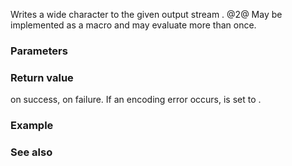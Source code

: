 {{cpp/title|fputwc}}
{{cpp/io/c/navbar}}
{{dcl begin}}
{{dcl header|cwchar}}
{{dcl|num=1|
std::wint_t fputwc( wchar_t ch, std::FILE* stream );
}}
{{dcl|num=2|
std::wint_t putwc( wchar_t ch, std::FILE* stream );
}}
{{dcl end}}

Writes a wide character {{c|ch}} to the given output stream {{c|stream}}.
@2@ May be implemented as a macro and may evaluate {{c|stream}} more than once.

===Parameters===
{{par begin}}
{{par|ch|wide character to be written}}
{{par|stream|the output stream}}
{{par end}}

===Return value===
{{c|ch}} on success, {{lc|WEOF}} on failure. If an encoding error occurs, {{lc|errno}} is set to {{lc|EILSEQ}}.

===Example===
{{example
|code=
#include &lt;cerrno&gt;
#include &lt;clocale&gt;
#include &lt;cstdio&gt;
#include &lt;cstdlib&gt;
#include &lt;cwchar&gt;
#include &lt;initializer_list&gt;

int main()
{
    std::setlocale(LC_ALL, "en_US.utf8");

    for (const wchar_t ch :
    {
        L'\u2200', // Unicode name: "FOR ALL"
        L'\n',
        L'∀',
    })
    {
        if (errno = 0; std::fputwc(ch, stdout) == WEOF)
        {
            std::puts(errno == EILSEQ
                ? "Encoding error in fputwc"
                : "I/O error in fputwc"
            );
            return EXIT_FAILURE;
        }
    }
    return EXIT_SUCCESS;
}
|p=true
|output=
∀
∀
}}

===See also===
{{dsc begin}}
{{dsc inc|cpp/io/c/dsc fputc}}
{{dsc inc|cpp/io/c/dsc fputws}}
{{dsc inc|cpp/io/c/dsc fgetwc}}
{{dsc see c|c/io/fputwc}}
{{dsc end}}

{{langlinks|de|es|fr|it|ja|pt|ru|zh}}